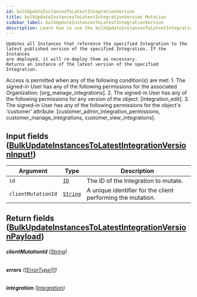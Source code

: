 ```yaml
---
id: bulkUpdateInstancesToLatestIntegrationVersion
title: bulkUpdateInstancesToLatestIntegrationVersion Mutation
sidebar_label: bulkUpdateInstancesToLatestIntegrationVersion
description: Learn how to use the bulkUpdateInstancesToLatestIntegrationVersion Mutation for Builder's API.
---
```


    Updates all Instances that reference the specified Integration to the
    latest published version of the specified Integration. If the Instances
    are deployed, it will re-deploy them as necessary.
    Returns an instance of the latest version of the specified Integration.

Access is permitted when any of the following condition(s) are met: 1. The signed-in User has any of the following permissions for the associated Organization: [org_manage_integrations]. 2. The signed-in User has any of the following permissions for any version of the object: [integration_edit]. 3. The signed-in User has any of the following permissions for the object's 'customer' attribute: [customer_admin_integration_permissions, customer_manage_integrations, customer_view_integrations].

## Input fields ([BulkUpdateInstancesToLatestIntegrationVersionInput!](/self-managed/composer/builder/api/schema/input_object/BulkUpdateInstancesToLatestIntegrationVersionInput.mdx))

| Argument           | Type                                     | Description                                                 |
| ------------------ | ---------------------------------------- | ----------------------------------------------------------- |
| `id`               | [`ID`](/self-managed/composer/builder/api/schema/scalar/ID.mdx)         | The ID of the Integration to mutate.                        |
| `clientMutationId` | [`String`](/self-managed/composer/builder/api/schema/scalar/String.mdx) | A unique identifier for the client performing the mutation. |

## Return fields ([BulkUpdateInstancesToLatestIntegrationVersionPayload](/self-managed/composer/builder/api/schema/object/BulkUpdateInstancesToLatestIntegrationVersionPayload.mdx))

###### <b>clientMutationId</b> ([String](/self-managed/composer/builder/api/schema/scalar/String.mdx))

###### <b>errors</b> ([[ErrorType!]!](/self-managed/composer/builder/api/schema/object/ErrorType.mdx))

###### <b>integration</b> ([Integration](/self-managed/composer/builder/api/schema/object/Integration.mdx))
